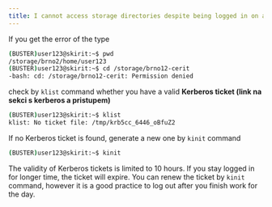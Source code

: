 ```yaml
---
title: I cannot access storage directories despite being logged in on a frontend
---
```

If you get the error of the type

```bash
(BUSTER)user123@skirit:~$ pwd
/storage/brno2/home/user123
(BUSTER)user123@skirit:~$ cd /storage/brno12-cerit
-bash: cd: /storage/brno12-cerit: Permission denied
```

check by `klist` command whether you have a valid **Kerberos ticket (link na sekci s kerberos a pristupem)**

```bash
(BUSTER)user123@skirit:~$ klist
klist: No ticket file: /tmp/krb5cc_6446_oBfuZ2

```
If no Kerberos ticket is found, generate a new one by `kinit` command

```bash
(BUSTER)user123@skirit:~$ kinit
```

The validity of Kerberos tickets is limited to 10 hours. If you stay logged in for longer time, the ticket will expire. You can renew the ticket by `kinit` command, however it is a good practice to log out after you finish work for the day.




